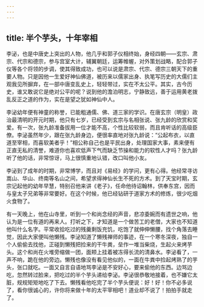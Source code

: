 ```yaml
---
---
---
```

title: 半个芋头，十年宰相
---




李泌，也是中唐史上突出的人物，他几乎和郭子仪相终始，身经四朝——玄宗、肃宗、代宗和德宗，参与宫室大计，辅翼朝廷，运筹帷幄，对外策划战略，配合郭子仪等各个将领的步调，使其得致成功，也可以说是肃宗、代宗、德宗三朝天下的重要人物。只是因他一生爱好神仙佛道，被历来以儒家出身、执笔写历史的大儒们主观我见所摒弃，在一部中唐变乱史上，轻轻带过，实在不太公平。其实，古今历史，谁又敢说它是绝对公平的呢？说到他的澹泊明志，宁静致远，善于运用黄老拨乱反正之道的作为，实在是望之犹如神仙中人。

李泌幼年便有神童的称誉，已能粗通儒、佛、道三家的学识。在唐玄宗（明皇）政治最清明的开元时期，他只有七岁，已经受到玄宗与名相张说、张九龄的欣赏和奖爱。有一次，张九龄准备拔用一位才能不高，个性比较软弱，而且肯听话的高级臣僚。李泌虽然年少，跟在张九龄身边，便很率直地对张九龄说：“公起布衣，以直道至宰相，而喜软美者乎！”相公称自己也是平民出身，处理国家大事，素来便有正直无私的清誉，难道你也喜欢低声下气而缺乏节操和能力的软性人才吗？张九龄听了他的话，非常惊讶，马上很慎重地认错，改口叫他小友。

李泌到了成年的时期，非常博学，而且对《易经》的学问，更有心得。他经常寻访嵩山、华山、终南等名山之间，希望求得神仙长生不死的方术。到了天宝时期，玄宗记起他的幼年早慧，特别召他来讲《老子》，任命他待诏翰林，供奉东宫，因而与皇太子兄弟等非常要好。在这个时候，他已经钻研于道家方术的修炼，很少吃烟火食物了。

有一天晚上，他在山寺里，听到一个和尚念经的声音，悲凉委婉而有遗世之响，他认为是一位有道的再来人。打听之下，才知道是一个做苦工的老僧，大家也不知道他叫什么名字。平常收拾吃过的残羹剩饭充饥，吃饱了就伸伸懒腰，找个角落去睡觉，因此大家便叫他懒残。李泌知道了懒残禅师的事迹，在一个寒冬深夜，独自一个人偷偷去找他，正碰到懒残把捡来的干牛粪，垒作一堆当柴烧，生起火来烤芋头。这个和尚在火堆旁缩做一团，面颊上挂着被冻得长流的清鼻水。李泌看了，一声不响，跪在他的旁边。懒残也像没有看见他似的，一面在牛粪中捡起烤熟了的芋头，张口就吃。一面又自言自语地骂李泌是不安好心，要来偷他的东西。边骂边吃，忽然转过脸来，把吃过的半个芋头递给李泌。李泌很恭敬地接着，也不嫌它太脏，规规矩矩地吃了下去。懒残看他吃完了半个芋头便说：好！好！你不必多说了，看你很诚心的，许你将来做十年的太平宰相吧！道业却不说了！拍拍手就走了。